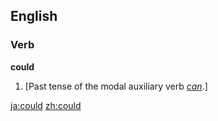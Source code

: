 ==English==

{{rank|what|do|has|62|could|our|than|some}}

===Verb ===
'''could'''
#[Past tense of the modal auxiliary verb ''[[can#Etymology 1|can]]''.]

[[ja:could]]
[[zh:could]]